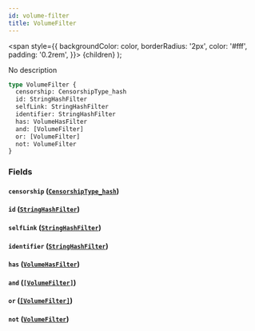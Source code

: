 ```yaml
---
id: volume-filter
title: VolumeFilter
---
```


<span
style={{
      backgroundColor: color,
      borderRadius: '2px',
      color: '#fff',
      padding: '0.2rem',
    }}>
{children}
</span>
);

No description

```graphql
type VolumeFilter {
  censorship: CensorshipType_hash
  id: StringHashFilter
  selfLink: StringHashFilter
  identifier: StringHashFilter
  has: VolumeHasFilter
  and: [VolumeFilter]
  or: [VolumeFilter]
  not: VolumeFilter
}
```

### Fields

#### `censorship` ([`CensorshipType_hash`](/docs/schema/inputs/censorship-type-hash))

#### `id` ([`StringHashFilter`](/docs/schema/inputs/string-hash-filter))

#### `selfLink` ([`StringHashFilter`](/docs/schema/inputs/string-hash-filter))

#### `identifier` ([`StringHashFilter`](/docs/schema/inputs/string-hash-filter))

#### `has` ([`VolumeHasFilter`](/docs/schema/enums/volume-has-filter))

#### `and` ([`[VolumeFilter]`](/docs/schema/inputs/volume-filter))

#### `or` ([`[VolumeFilter]`](/docs/schema/inputs/volume-filter))

#### `not` ([`VolumeFilter`](/docs/schema/inputs/volume-filter))
